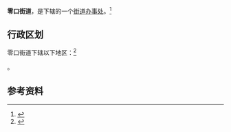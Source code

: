 {{中国乡级行政区
|景观照片文件名 = 
|景观照片描述 = 
|汉语拼音 = 
|其他语言 = 
|其他语言名称 = 
|旧称 = 
|地名出处 = 
|位置图文件名 = 
|位置图描述 = 
|自定义图片= 
|建置时间 = 
|政府驻地 = 
|毗邻 = 
|总面积 = 
|总人口 = 
|总人口年份 = 
|户籍人口 = 
|户籍人口年份 = 
|常住人口 = 
|常住人口年份 = 
|人口密度 = 
|GDP = 
|GDP年份 = 
|邮政编码 = 
|电话区号 = 29
|官方网站 = 
|网站名称 = 
|61/01/15/007/000}}

'''零口街道'''，是{{PRC admin/fullname|61/01/15/007/000|3}}下辖的一个[[街道办事处|街道办事处]]。<ref>{{PRC admin/ref sgc|{{PRC admin/parent|61/01/15/007/000}}}}</ref>

== 行政区划 ==

零口街道下辖以下地区：<ref>{{PRC admin/ref sgc|61/01/15/007/000}}</ref>

{{PRC admin/children|61/01/15/007/000}}。

== 参考资料 ==

{{reflist}}

{{行政区划小作品}}
{{PRC admin/navcat|61/01/15/007/000}}